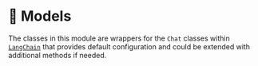 
# 🗽 Models

The classes in this module are wrappers for the `Chat` classes within
[`LangChain`](https://www.langchain.com) that provides default configuration and
could be extended with additional methods if needed.

<DocCardList />
